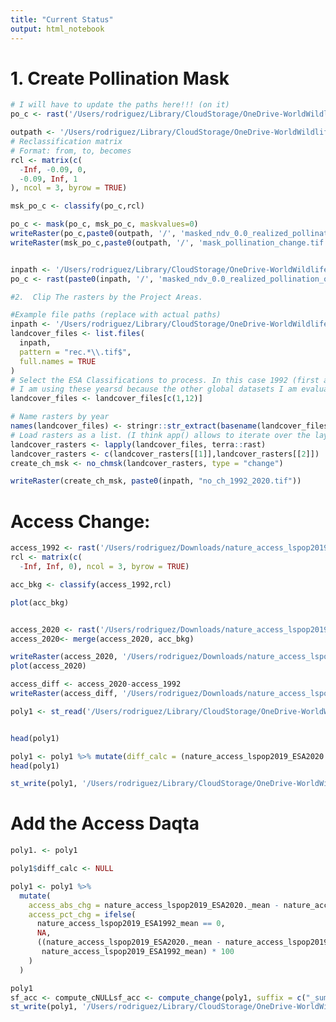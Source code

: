 ```yaml
---
title: "Current Status"
output: html_notebook
---
```

  
# 1. Create Pollination Mask


```r
# I will have to update the paths here!!! (on it)
po_c <- rast('/Users/rodriguez/Library/CloudStorage/OneDrive-WorldWildlifeFund,Inc/global_NCP/data/Spring/Change/ndv_0.0_realized_pollination_on_ag_marESA_2020-1992_fullchange_md5_8e63e2.tif')

outpath <- '/Users/rodriguez/Library/CloudStorage/OneDrive-WorldWildlifeFund,Inc/global_NCP/data/Spring/Change'
# Reclassification matrix
# Format: from, to, becomes
rcl <- matrix(c(
  -Inf, -0.09, 0,
  -0.09, Inf, 1
), ncol = 3, byrow = TRUE)

msk_po_c <- classify(po_c,rcl)

po_c <- mask(po_c, msk_po_c, maskvalues=0)
writeRaster(po_c,paste0(outpath, '/', 'masked_ndv_0.0_realized_pollination_on_ag_marESA_2020-1992_fullchange_md5_8e63e2.tif'), overwrite =TRUE)
writeRaster(msk_po_c,paste0(outpath, '/', 'mask_pollination_change.tif'))


inpath <- '/Users/rodriguez/Library/CloudStorage/OneDrive-WorldWildlifeFund,Inc/global_NCP/data/Spring/Change' # maybe remove. I don't remember what the purpose of this is right now. 
po_c <- rast(paste0(inpath, '/', 'masked_ndv_0.0_realized_pollination_on_ag_marESA_2020-1992_fullchange_md5_8e63e2.tif')

```

```r
#2.  Clip The rasters by the Project Areas.

#Example file paths (replace with actual paths)
inpath <- '/Users/rodriguez/Library/CloudStorage/OneDrive-WorldWildlifeFund,Inc/global_NCP/data/input_rasters/LandCovers'
landcover_files <- list.files(
  inpath,
  pattern = "rec.*\\.tif$", 
  full.names = TRUE
)
# Select the ESA Classifications to process. In this case 1992 (first available), 1995, 2000, 2005, 2010, 2015, 2020) 
# I am using these yearsd because the other global datasets I am evaluating (gridded HDI, gridded GDP, )
landcover_files <- landcover_files[c(1,12)]

# Name rasters by year
names(landcover_files) <- stringr::str_extract(basename(landcover_files), "\\d{4}")
# Load rasters as a list. (I think app() allows to iterate over the layers, but the output is a single synhesis band, not a dataframe, as we need here )
landcover_rasters <- lapply(landcover_files, terra::rast)
landcover_rasters <- c(landcover_rasters[[1]],landcover_rasters[[2]])
create_ch_msk <- no_chmsk(landcover_rasters, type = "change")

writeRaster(create_ch_msk, paste0(inpath, "no_ch_1992_2020.tif"))

```



# Access Change:


```r
access_1992 <- rast('/Users/rodriguez/Downloads/nature_access_lspop2019_marESA1992_md5_b32b8b.tif')
rcl <- matrix(c(
  -Inf, Inf, 0), ncol = 3, byrow = TRUE)

acc_bkg <- classify(access_1992,rcl)

plot(acc_bkg)


access_2020 <- rast('/Users/rodriguez/Downloads/nature_access_lspop2019_ESA2020_compressed_md5_6727ac.tif')
access_2020<- merge(access_2020, acc_bkg)

writeRaster(access_2020, '/Users/rodriguez/Downloads/nature_access_lspop2019_ESA2020_compressed_md5_6727ac_bkg.tif')
plot(access_2020)

access_diff <- access_2020-access_1992
writeRaster(access_diff, '/Users/rodriguez/Downloads/nature_access_lspop2019_ESA_1992_2020_diff.tif')

```
```r


poly1 <- st_read('/Users/rodriguez/Library/CloudStorage/OneDrive-WorldWildlifeFund,Inc/global_NCP/output_data/10k_grid_access_synth_zonal_2025_07_28_23_37_52.gpkg')


head(poly1)

poly1 <- poly1 %>% mutate(diff_calc = (nature_access_lspop2019_ESA2020._mean - nature_access_lspop2019_ESA1992_mean))
head(poly1)

st_write(poly1, '/Users/rodriguez/Library/CloudStorage/OneDrive-WorldWildlifeFund,Inc/global_NCP/output_data/10k_grid_access_synth_zonal_2025_07_28_23_37_52.gpkg', append = FALSE)
```

# Add the Access Daqta 

```r


poly1. <- poly1

poly1$diff_calc <- NULL

poly1 <- poly1 %>%
  mutate(
    access_abs_chg = nature_access_lspop2019_ESA2020._mean - nature_access_lspop2019_ESA1992_mean,
    access_pct_chg = ifelse(
      nature_access_lspop2019_ESA1992_mean == 0,
      NA,
      ((nature_access_lspop2019_ESA2020._mean - nature_access_lspop2019_ESA1992_mean) /
       nature_access_lspop2019_ESA1992_mean) * 100
    )
  )

poly1
sf_acc <- compute_cNULLsf_acc <- compute_change(poly1, suffix = c("_sum", "_mean"), change_type= "both", drop_columns = FALSE)
st_write(poly1, '/Users/rodriguez/Library/CloudStorage/OneDrive-WorldWildlifeFund,Inc/global_NCP/output_data/10k_grid_access.gpkg', append = FALSE)
```